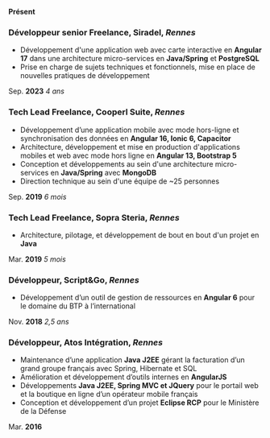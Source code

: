 **Présent**

### **Développeur senior Freelance**, Siradel, _Rennes_

- Développement d'une application web avec carte interactive en **Angular 17** dans une architecture micro-services en **Java/Spring** et **PostgreSQL**
- Prise en charge de sujets techniques et fonctionnels, mise en place de nouvelles pratiques de développement



Sep. **2023** _4 ans_

### **Tech Lead Freelance**, Cooperl Suite, _Rennes_

- Développement d’une application mobile avec mode hors-ligne et synchronisation des données en **Angular 16, Ionic 6, Capacitor**
- Architecture, développement et mise en production d'applications mobiles et web avec mode hors ligne en **Angular 13, Bootstrap 5**
- Conception et développements au sein d'une architecture micro-services en **Java/Spring** avec **MongoDB**
- Direction technique au sein d'une équipe de ~25 personnes



Sep. **2019** _6 mois_

### **Tech Lead Freelance**, Sopra Steria, _Rennes_

- Architecture, pilotage, et développement de bout en bout d'un projet en **Java**



Mar. **2019** _5 mois_

### **Développeur**, Script&Go, _Rennes_

- Développement d’un outil de gestion de ressources en **Angular 6** pour le domaine du BTP à l’international



Nov. **2018** _2,5 ans_

### **Développeur**, Atos Intégration, _Rennes_

- Maintenance d’une application **Java J2EE** gérant la facturation d’un grand groupe français avec Spring, Hibernate et SQL
- Amélioration et développement d’outils internes en **AngularJS**
- Développements **Java J2EE, Spring MVC et JQuery** pour le portail web et la boutique en ligne d’un opérateur mobile français
- Conception et développement d’un projet **Eclipse RCP** pour le Ministère de la Défense

Mar. **2016** _&nbsp;_
